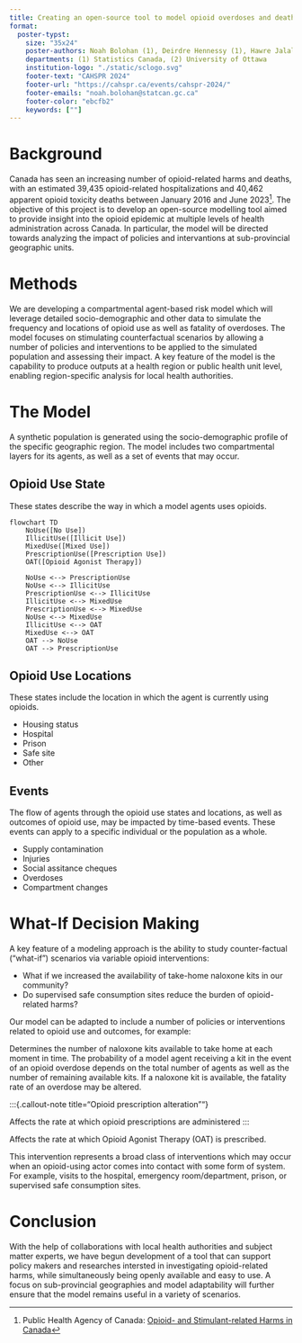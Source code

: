 ```yaml
---
title: Creating an open-source tool to model opioid overdoses and deaths
format:
  poster-typst: 
    size: "35x24"
    poster-authors: Noah Bolohan (1), Deirdre Hennessy (1), Hawre Jalal (2)
    departments: (1) Statistics Canada, (2) University of Ottawa
    institution-logo: "./static/sclogo.svg"
    footer-text: "CAHSPR 2024"
    footer-url: "https://cahspr.ca/events/cahspr-2024/"
    footer-emails: "noah.bolohan@statcan.gc.ca"
    footer-color: "ebcfb2"
    keywords: [""]
---
```


# Background

Canada has seen an increasing number of opioid-related harms and deaths, with an estimated 39,435 opioid-related hospitalizations and 40,462 apparent opioid toxicity deaths between January 2016 and June 2023[^1]. The objective of this project is to develop an open-source modelling tool aimed to provide insight into the opioid epidemic at multiple levels of health administration across Canada. In particular, the model will be directed towards analyzing the impact of policies and intervantions at sub-provincial geographic units.

[^1]: Public Health Agency of Canada: [Opioid- and Stimulant-related Harms in Canada](https://health-infobase.canada.ca/substance-related-harms/opioid-stimulants/)

# Methods

We are developing a compartmental agent-based risk model which will leverage detailed socio-demographic and other data to simulate the frequency and locations of opioid use as well as fatality of overdoses. The model focuses on stimulating counterfactual scenarios by allowing a number of policies and interventions to be applied to the simulated population and assessing their impact. A key feature of the model is the capability to produce outputs at a health region or public health unit level, enabling region-specific analysis for local health authorities.

# The Model

A synthetic population is generated using the socio-demographic profile of the specific geographic region. The model includes two compartmental layers for its agents, as well as a set of events that may occur.

## Opioid Use State

These states describe the way in which a model agents uses opioids.
```mermaid
flowchart TD
    NoUse([No Use])
    IllicitUse([Illicit Use])
    MixedUse([Mixed Use])
    PrescriptionUse([Prescription Use])
    OAT([Opioid Agonist Therapy])

    NoUse <--> PrescriptionUse
    NoUse <--> IllicitUse
    PrescriptionUse <--> IllicitUse
    IllicitUse <--> MixedUse
    PrescriptionUse <--> MixedUse
    NoUse <--> MixedUse
    IllicitUse <--> OAT
    MixedUse <--> OAT
    OAT --> NoUse
    OAT --> PrescriptionUse
```

## Opioid Use Locations

These states include the location in which the agent is currently using opioids.

+ Housing status
+ Hospital
+ Prison
+ Safe site
+ Other


## Events

The flow of agents through the opioid use states and locations, as well as outcomes of opioid use, may be impacted by time-based events. These events can apply to a specific individual or the population as a whole.

+ Supply contamination
+ Injuries
+ Social assitance cheques
+ Overdoses
+ Compartment changes

# What-If Decision Making

A key feature of a modeling approach is the ability to study counter-factual ("what-if") scenarios via variable opioid interventions:

+ What if we increased the availability of take-home naloxone kits in our community?
+ Do supervised safe consumption sites reduce the burden of opioid-related harms?

Our model can be adapted to include a number of policies or interventions related to opioid use and outcomes, for example:

:::{.callout-note title="Take-home naloxone kit availability"}

Determines the number of naloxone kits available to take home at each moment in time. The probability of a model agent receiving a kit in the event of an opioid overdose depends on the total number of agents as well as the number of remaining available kits. If a naloxone kit is available, the fatality rate of an overdose may be altered.
:::

:::{.callout-note title="Opioid prescription alteration""}

Affects the rate at which opioid prescriptions are administered
:::

:::{.callout-note title="OAT prescription alteration"}

Affects the rate at which Opioid Agonist Therapy (OAT) is prescribed.
:::

:::{.callout-note title="Point-of-contact interventions"}

This intervention represents a broad class of interventions which may occur when an opioid-using actor comes into contact with some form of system. For example, visits to the hospital, emergency room/department, prison, or supervised safe consumption sites.
:::

# Conclusion

With the help of collaborations with local health authorities and subject matter experts, we have begun development of a tool that can support policy makers and researches intersted in investigating opioid-related harms, while simultaneously being openly available and easy to use. A focus on sub-provincial geographies and model adaptability will further ensure that the model remains useful in a variety of scenarios.